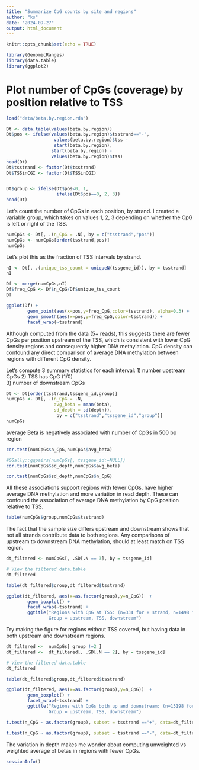 ```yaml
---
title: "Summarize CpG counts by site and regions"
author: "ks"
date: "2024-09-27"
output: html_document
---
```


```r
knitr::opts_chunk$set(echo = TRUE)
```

```r
library(GenomicRanges)
library(data.table)
library(ggplot2)
```

# Plot number of CpGs (coverage) by position relative to TSS


```r
load("data/beta.by.region.rda")

Dt <- data.table(values(beta.by.region))
Dt$pos <- ifelse(values(beta.by.region)$tsstrand=="-",
                  values(beta.by.region)$tss -
                  start(beta.by.region),
                 start(beta.by.region) - 
                 values(beta.by.region)$tss)
head(Dt)
Dt$tsstrand <- factor(Dt$tsstrand)
Dt$TSSinCGI <- factor(Dt$TSSinCGI)


Dt$group <- ifelse(Dt$pos<0, 1,
                   ifelse(Dt$pos==0, 2, 3))
head(Dt)
```

Let's count the number of CpGs in each position, by strand. I created a variable group, which takes on values 1, 2, 3 depending on whether the CpG is left or right of the TSS. 

```r
numCpGs <- Dt[, .(n_CpG = .N), by = c("tsstrand","pos")]
numCpGs <- numCpGs[order(tsstrand,pos)]
numCpGs
```

Let's plot this as the fraction of TSS intervals by strand.
```r
nI <- Dt[, .(unique_tss_count = uniqueN(tssgene_id)), by = tsstrand]
nI
```

```r
Df <- merge(numCpGs,nI)
Df$freq_CpG <- Df$n_CpG/Df$unique_tss_count
Df
```


```r
ggplot(Df) +
        geom_point(aes(x=pos,y=freq_CpG,color=tsstrand), alpha=0.3) +
        geom_smooth(aes(x=pos,y=freq_CpG,color=tsstrand)) +
        facet_wrap(~tsstrand)
```

Although computed from the data (5+ reads), this suggests there are fewer CpGs per position upstream of the TSS, which is consistent with lower CpG density regions and consequently higher DNA methylation. CpG density can confound any direct comparison of average DNA methylation between regions with different CpG density.


Let's compute 3 summary statistics for each interval: 
1) number upstream CpGs 
2) TSS has CpG (1/0)  
3) number of downstream CpGs
```r
Dt <- Dt[order(tsstrand,tssgene_id,group)]
numCpGs <- Dt[, .(n_CpG = .N, 
                  avg_beta = mean(beta), 
                  sd_depth = sd(depth)),
                   by = c("tsstrand","tssgene_id","group")]
numCpGs
```

average Beta is negatively associated with number of CpGs in 500 bp region
```r
cor.test(numCpGs$n_CpG,numCpGs$avg_beta)
```

```r
#GGally::ggpairs(numCpGs[, tssgene_id:=NULL])
cor.test(numCpGs$sd_depth,numCpGs$avg_beta)
```

```r
cor.test(numCpGs$sd_depth,numCpGs$n_CpG)
```

All these associations support regions with fewer CpGs, have higher average DNA methylation and more variation in read depth. These can confound the association of average DNA methylation by CpG position relative to TSS.

```r
table(numCpGs$group,numCpGs$tsstrand)
```

The fact that the sample size differs upstream and downstream shows that not all strands contribute data to both regions.
Any comparisons of upstream to downstream DNA methylation, should at least match on TSS region. 

```r
dt_filtered <- numCpGs[, .SD[.N == 3], by = tssgene_id]

# View the filtered data.table
dt_filtered
```

```r
table(dt_filtered$group,dt_filtered$tsstrand)
```


```r
ggplot(dt_filtered, aes(x=as.factor(group),y=n_CpG))  +
        geom_boxplot() +
        facet_wrap(~tsstrand) +
        ggtitle("Regions with CpG at TSS: (n=334 for + strand, n=1498 for - strand.  
                Group = upstream, TSS, downstream")
```

Try making the figure for regions without TSS covered, but having data in both upstream and downstream regions.
```r

dt_filtered <-  numCpGs[ group !=2 ] 
dt_filtered <-  dt_filtered[, .SD[.N == 2], by = tssgene_id]

# View the filtered data.table
dt_filtered
```

```r
table(dt_filtered$group,dt_filtered$tsstrand)
```

```r
ggplot(dt_filtered, aes(x=as.factor(group),y=n_CpG))  +
        geom_boxplot() +
        facet_wrap(~tsstrand) +
        ggtitle("Regions with CpGs both up and downstream: (n=15198 for + strand, n=14545 for - strand.  
                Group = upstream, TSS, downstream")
```

```r
t.test(n_CpG ~ as.factor(group), subset = tsstrand =="+", data=dt_filtered)
```

```r
t.test(n_CpG ~ as.factor(group), subset = tsstrand =="-", data=dt_filtered)
```

The variation in depth makes me wonder about computing unweighted vs weighted average of betas in regions with fewer CpGs.  

```r
sessionInfo()
```

